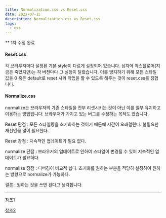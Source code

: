 ```yaml
---
title: Normalization.css vs Reset.css
date: 2022-07-15
description: Normalization.css vs Reset.css
tags:
  - css
---
```


** 1차 수정 완료

#### Reset.css

각 브라우저마다 설정된 기본 style이 다르게 설정되어 있습니다. 심지어 익스플로어(지금은 죽었지만)는 각 버전마다 그 설정이 달랐습니다. 이를 방지하기 위해 모든 스타일 값을 0 혹은 default로 reset 시켜 작업을 할 수 있도록 해주는 것이 reset.css를 칭합니다.


#### Normalize.css

normalize는 브라우저의 기존 스타일을 전부 리셋시키는 것이 아닌 이를 일부 유지하고 이용하는 방법입니다. 브라우저가 가지고 있는 버그를 수정하는 목적도 있습니다.

Reset 단점 : 모든 스타일링을 초기화하는 것이기 때문에 시간이 오래걸린다. 불필요한 재선언을 많이 필요한다.

Reset 장점 : 지속적인 업데이트가 필요 없다.

normalize 단점 : 브라우저의 업데이트로 인하여 스타일이 변경될 수 있어 지속적인 업데이트가 필요하다.

normalize 장점 : 디버깅이 비교적 쉽다. 초기화를 원하는 부분을 적당히 설정하여 원하는 방향으로 normalize가 가능하다.

결론 : 원하는 것을 쓰면 된다고 생각합니다.


---

[참조1](https://elad.medium.com/normalize-css-or-css-reset-9d75175c5d1e)

[참조2](https://www.geeksforgeeks.org/difference-between-resetting-and-normalizing-in-css/)
